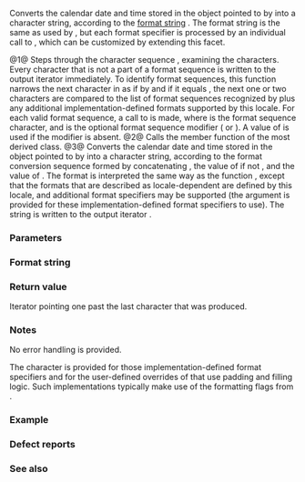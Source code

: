 {{cpp/locale/time_put/title|put|do_put}}
{{cpp/locale/time_put/navbar}}
{{dcl begin}}
{{dcl header|locale}}
{{dcl|num=1|1=
public:
iter_type put( iter_type out, std::ios_base&amp; str,
               char_type fill, const std::tm* t,
               const CharT* fmtbeg, const CharT* fmtend ) const;
}}
{{dcl|num=2|1=
public:
iter_type put( iter_type out, std::ios_base&amp; str,
               char_type fill, const std::tm* t,
               char format, char modifier = 0 ) const;
}}
{{dcl|num=3|1=
protected:
virtual iter_type do_put( iter_type out, std::ios_base&amp; str,
                          char_type fill, const std::tm* t,
                          char format, char modifier ) const;
}}
{{dcl end}}

Converts the calendar date and time stored in the {{lc|std::tm}} object pointed to by {{c|t}} into a character string, according to the [[#Format string|format string]] {{tt|[fmtbeg, fmtend)}}. The format string is the same as used by {{c|std::strftime}}, but each format specifier is processed by an individual call to {{tt|do_put()}}, which can be customized by extending this facet.

@1@ Steps through the character sequence {{tt|[fmtbeg, fmtend)}}, examining the characters. Every character that is not a part of a format sequence is written to the output iterator {{c|out}} immediately. To identify format sequences, this function narrows the next character {{c|c}} in {{tt|[fmtbeg, fmtend)}} as if by {{c|std::ctype&lt;char_type&gt;(str.getloc()).narrow(c, 0)}} and if it equals {{c|'%'}}, the next one or two characters are compared to the list of format sequences recognized by {{lc|std::strftime}} plus any additional implementation-defined formats supported by this locale. For each valid format sequence, a call to {{c|do_put(out, str, fill, t, format, modifier)}} is made, where {{c|format}} is the format sequence character, and {{c|modifier}} is the optional format sequence modifier ({{c|'E'}} or {{c|'O'}}). A value of {{c|'\0'}} is used if the modifier is absent.
@2@ Calls the {{tt|do_put}} member function of the most derived class.
@3@ Converts the calendar date and time stored in the {{lc|std::tm}} object pointed to by {{c|t}} into a character string, according to the format conversion sequence formed by concatenating {{c|'%'}}, the value of {{c|modifier}} if not {{c|'\0'}}, and the value of {{c|format}}. The format is interpreted the same way as the function {{lc|std::strftime}}, except that the formats that are described as locale-dependent are defined by this locale, and additional format specifiers may be supported (the {{c|fill}} argument is provided for these implementation-defined format specifiers to use). The string is written to the output iterator {{c|out}}.

===Parameters===
{{par begin}}
{{par|out|output iterator where the result of the conversion is written}}
{{par|str|a stream object that this function uses to obtain locale facets when needed, e.g. {{lc|std::ctype}} to narrow characters}}
{{par|t|pointer to the {{lc|std::tm}} object from which the date/time values are obtained}}
{{par|fmtbeg|pointer to the first character of a sequence of {{tt|char_type}} characters specifying the [[#Format string|conversion format]]}}
{{par|fmtend|pointer one past the last character of a sequence of {{tt|char_type}} characters specifying the [[#Format string|conversion format]]}}
{{par|fill|fill character (usually space)}}
{{par|format|the character that names a [[#Format string|conversion specifier]]}}
{{par|modifier|the optional modifier that may appear between {{tt|%}} and the [[#Format string|conversion specifier]]}}
{{par end}}

===Format string===
{{cpp/chrono/c/strftime format}}

===Return value===
Iterator pointing one past the last character that was produced.

===Notes===
No error handling is provided.

The {{c|fill}} character is provided for those implementation-defined format specifiers and for the user-defined overrides of {{tt|do_put()}} that use padding and filling logic. Such implementations typically make use of the formatting flags from {{c|str}}.

===Example===
{{example
|
|code=
#include &lt;iostream&gt;
#include &lt;sstream&gt;
#include &lt;iomanip&gt;
#include &lt;ctime&gt;

void try_time_put(const std::tm* t, const std::string&amp; fmt)
{
    std::cout.imbue(std::locale());
    std::cout &lt;&lt; "In the locale '" &lt;&lt; std::cout.getloc().name() &lt;&lt; "' : '";
    
    std::use_facet&lt;std::time_put&lt;char&gt;&gt;(std::cout.getloc()).put(
        {std::cout}, std::cout, ' ', t, &amp;fmt[0], &amp;fmt[0] + fmt.size());
    
    std::cout &lt;&lt; "'\n";
}

int main()
{
    std::time_t t = std::time(NULL);
    std::tm tm = *std::localtime(&amp;t);
    
    std::string fmt = "%c";
    std::cout &lt;&lt; "Using the format string '" &lt;&lt; fmt
              &lt;&lt; "' to format the time: " &lt;&lt; std::ctime(&amp;t) &lt;&lt; '\n';
    
    std::locale::global(std::locale("de_DE.utf8"));
    try_time_put(&amp;tm, fmt);
    
    std::locale::global(std::locale("el_GR.utf8"));
    try_time_put(&amp;tm, fmt);
    
    std::locale::global(std::locale("ja_JP.utf8"));
    try_time_put(&amp;tm, fmt);
}
|p=true
|output=
Using the format string '%c' to format the time: Mon Feb 11 22:58:50 2013

In the locale 'de_DE.utf8' : 'Mo 11 Feb 2013 23:02:38 EST'
In the locale 'el_GR.utf8' : 'Δευ 11 Φεβ 2013 11:02:38 μμ EST'
In the locale 'ja_JP.utf8' : '2013年02月11日 23時02分38秒'
}}

===Defect reports===
{{dr list begin}}
{{dr list item|wg=lwg|dr=164|std=C++98|before=the purpose of the parameter {{c|fill}} was not clear|after=made clear}}
{{dr list end}}

===See also===
{{dsc begin}}
{{dsc inc|cpp/io/manip/dsc put_time}}
{{dsc inc|cpp/locale/time_get/dsc do_get}}
{{dsc end}}

{{langlinks|ja|zh}}